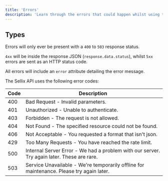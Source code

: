 ```yaml
---
title: 'Errors'
description: 'Learn through the errors that could happen whilst using the API'
---
```


## Types

Errors will only ever be present with a `400` to `503` response status.

<Warning>`4xx` will be inside the response JSON (`response.data.status`), whilst `5xx` errors are sent as an HTTP status code.</Warning>

All errors will include an `error` attribute detailing the error message.

The Sellix API uses the following error codes:

| Code | Description                      |
| --- | ------------------------------------- |
| 400 | Bad Request - Invalid parameters. |
| 401 | Unauthorized - Unable to authenticate. |
| 403 | Forbidden - The request is not allowed. |
| 404 | Not Found - The specified resource could not be found. |
| 406 | Not Acceptable - You requested a format that isn't json. |
| 429 | Too Many Requests - You have reached the rate limit. |
| 500 | Internal Server Error - We had a problem with our server. Try again later. These are rare. |
| 503 | Service Unavailable - We're temporarily offline for maintenance. Please try again later. |